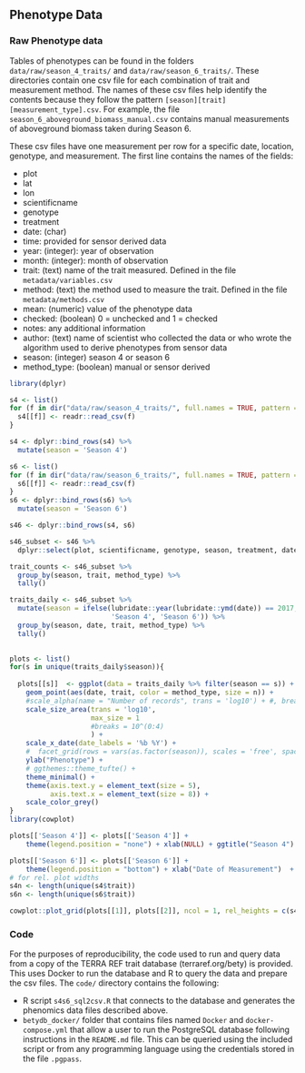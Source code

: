 ## Phenotype Data


### Raw Phenotype data

Tables of phenotypes can be found in the folders `data/raw/season_4_traits/` and `data/raw/season_6_traits/`. These directories contain one csv file for each combination of trait and measurement method. The names of these csv files help identify the contents because they follow the pattern  `[season][trait][measurement_type].csv`. For example, the file `season_6_aboveground_biomass_manual.csv` contains manual measurements of aboveground biomass taken during Season 6.

These csv files have one measurement per row for a specific date, location, genotype, and measurement. The first line contains the names of the fields:

* plot
* lat
* lon
* scientificname
* genotype
* treatment
* date: (char)
* time: provided for sensor derived data
* year: (integer): year of observation
* month: (integer): month of observation
* trait: (text) name of the trait measured. Defined in the file `metadata/variables.csv`
* method: (text) the method used to measure the trait. Defined in the file `metadata/methods.csv` 
* mean: (numeric) value of the phenotype data
* checked: (boolean) 0 = unchecked and 1 = checked
* notes: any additional information
* author: (text) name of scientist who collected the data or who wrote the algorithm used to derive phenotypes from sensor data
* season: (integer) season 4 or season 6
* method_type: (boolean) manual or sensor derived

```r
library(dplyr)

s4 <- list()
for (f in dir("data/raw/season_4_traits/", full.names = TRUE, pattern = 'csv')){
  s4[[f]] <- readr::read_csv(f)
}

s4 <- dplyr::bind_rows(s4) %>% 
  mutate(season = 'Season 4')

s6 <- list()
for (f in dir("data/raw/season_6_traits/", full.names = TRUE, pattern = 'csv')){
  s6[[f]] <- readr::read_csv(f)
}
s6 <- dplyr::bind_rows(s6) %>% 
  mutate(season = 'Season 6')

s46 <- dplyr::bind_rows(s4, s6)

s46_subset <- s46 %>% 
  dplyr::select(plot, scientificname, genotype, season, treatment, date, trait, method, method_type, mean, checked, author) 

trait_counts <- s46_subset %>% 
  group_by(season, trait, method_type) %>% 
  tally()

traits_daily <- s46_subset %>% 
  mutate(season = ifelse(lubridate::year(lubridate::ymd(date)) == 2017, 
                         'Season 4', 'Season 6')) %>% 
  group_by(season, date, trait, method_type) %>% 
  tally() 
  

```

```r

plots <- list()
for(s in unique(traits_daily$season)){
  
  plots[[s]]  <- ggplot(data = traits_daily %>% filter(season == s)) + 
    geom_point(aes(date, trait, color = method_type, size = n)) +
    #scale_alpha(name = "Number of records", trans = 'log10') + #, breaks = 10^(0:4))+
    scale_size_area(trans = 'log10', 
                    max_size = 1
                    #breaks = 10^(0:4)
                    ) +
    scale_x_date(date_labels = '%b %Y') +
    #  facet_grid(rows = vars(as.factor(season)), scales = 'free', space = "free") +
    ylab("Phenotype") +
    # ggthemes::theme_tufte() + 
    theme_minimal() +
    theme(axis.text.y = element_text(size = 5),
          axis.text.x = element_text(size = 8)) +
    scale_color_grey() 
}
library(cowplot)

plots[['Season 4']] <- plots[['Season 4']] +
    theme(legend.position = "none") + xlab(NULL) + ggtitle("Season 4")

plots[['Season 6']] <- plots[['Season 6']] +
    theme(legend.position = "bottom") + xlab("Date of Measurement")  + ggtitle("Season 6")
# for rel. plot widths
s4n <- length(unique(s4$trait))
s6n <- length(unique(s6$trait))

cowplot::plot_grid(plots[[1]], plots[[2]], ncol = 1, rel_heights = c(s4n / (s4n + s6n), 2 * s6n / (s4n + s6n)))

```


### Code

For the purposes of reproducibility, the code used to run and query data from a copy of the TERRA REF trait database (terraref.org/bety) is provided. This uses Docker to run the database and R to query the data and prepare the csv files. The `code/` directory contains the following:

* R script `s4s6_sql2csv.R` that connects to the database and generates the phenomics data files described above.
* `betydb_docker/` folder that contains files named `Docker` and `docker-compose.yml` that allow a user to run the PostgreSQL database following instructions in the `README.md` file. This can be queried using the included script or from any programming language using the credentials stored in the file `.pgpass`.

